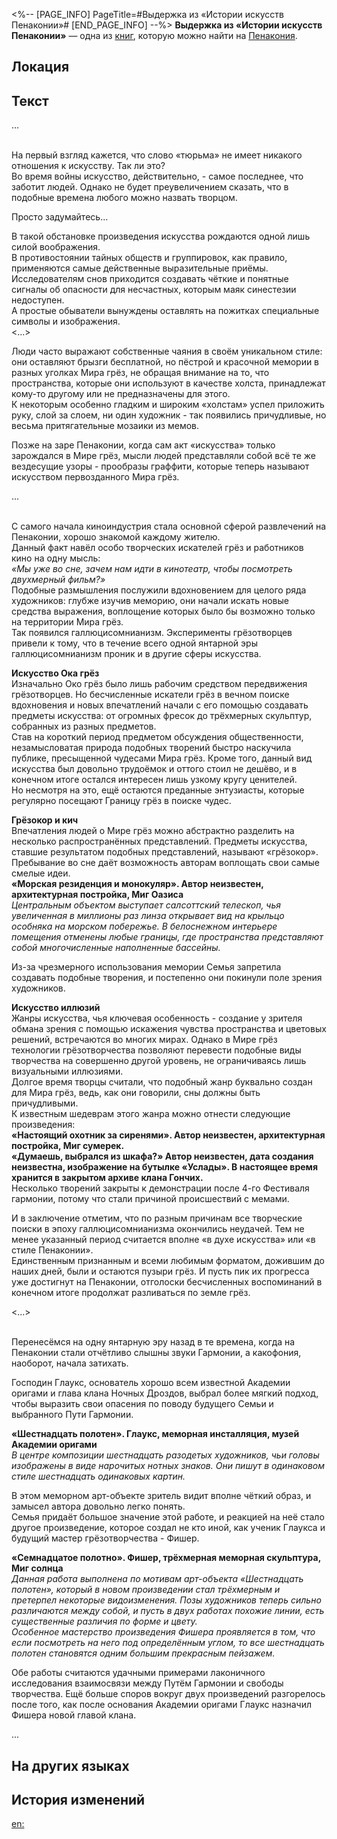 <%-- [PAGE_INFO]
PageTitle=#Выдержка из «Истории искусств Пенаконии»#
[END_PAGE_INFO] --%>
{{Дополнить}}
{{Книга Инфобокс
|id           = 408
|Название     = 
|Изображение  = Предмет Книга Пенакония.png
|Мир          = Пенакония
|Томов        = 1
|Автор        = <!--нужно добавить-->
|Описание     = Выдержка из учебника Школы грёзотворчества, подробно описывающего культуру Пенаконии.
|Том1         = {{tx}}
|Источник1    = {{tx|Отсутствует источник}}
|Персонажи    = 
|Фракции      = 
}}
'''Выдержка из «Истории искусств Пенаконии»''' — одна из [[Книги|книг]], которую можно найти на [[Пенакония]].

==Локация==
{{Отметка карты|<!--название карты-->|<!--id отметки-->}}

==Текст==
...

{{Размер|36|'''Глава 3: Что было до искусства Мира грёз...'''}}<br />
На первый взгляд кажется, что слово «тюрьма» не имеет никакого отношения к искусству. Так ли это?<br />
Во время войны искусство, действительно, - самое последнее, что заботит людей. Однако не будет преувеличением сказать, что в подобные времена любого можно назвать творцом.

Просто задумайтесь...

В такой обстановке произведения искусства рождаются одной лишь силой воображения.<br />
В противостоянии тайных обществ и группировок, как правило, применяются самые действенные выразительные приёмы.<br />
Исследователям снов приходится создавать чёткие и понятные сигналы об опасности для несчастных, которым маяк синестезии недоступен.<br />
А простые обыватели вынуждены оставлять на пожитках специальные символы и изображения.<br /><...>

Люди часто выражают собственные чаяния в своём уникальном стиле: они оставляют брызги бесплатной, но пёстрой и красочной мемории в разных уголках Мира грёз, не обращая внимание на то, что пространства, которые они используют в качестве холста, принадлежат кому-то другому или не предназначены для этого.<br />
К некоторым особенно гладким и широким «холстам» успел приложить руку, слой за слоем, ни один художник - так появились причудливые, но весьма притягательные мозаики из мемов.

Позже на заре Пенаконии, когда сам акт «искусства» только зарождался в Мире грёз, мысли людей представляли собой всё те же вездесущие узоры - прообразы граффити, которые теперь называют искусством первозданного Мира грёз.

...

{{Размер|36|'''Глава 12: Мир грёз и галлюцисомнианизм'''}}<br />
С самого начала киноиндустрия стала основной сферой развлечений на Пенаконии, хорошо знакомой каждому жителю.<br />
Данный факт навёл особо творческих искателей грёз и работников кино на одну мысль:<br />
''«Мы уже во сне, зачем нам идти в кинотеатр, чтобы посмотреть двухмерный фильм?»''<br />
Подобные размышления послужили вдохновением для целого ряда художников: глубже изучив меморию, они начали искать новые средства выражения, воплощение которых было бы возможно только на территории Мира грёз.<br />
Так появился галлюцисомнианизм. Эксперименты грёзотворцев привели к тому, что в течение всего одной янтарной эры галлюцисомнианизм проник и в другие сферы искусства.

'''Искусство Ока грёз'''<br />
Изначально Око грёз было лишь рабочим средством передвижения грёзотворцев. Но бесчисленные искатели грёз в вечном поиске вдохновения и новых впечатлений начали с его помощью создавать предметы искусства: от огромных фресок до трёхмерных скульптур, собранных из разных предметов.<br />
Став на короткий период предметом обсуждения общественности, незамысловатая природа подобных творений быстро наскучила публике, пресыщенной чудесами Мира грёз. Кроме того, данный вид искусства был довольно трудоёмок и оттого стоил не дешёво, и в конечном итоге остался интересен лишь узкому кругу ценителей.<br />
Но несмотря на это, ещё остаются преданные энтузиасты, которые регулярно посещают Границу грёз в поиске чудес.

'''Грёзокор и кич'''<br />
Впечатления людей о Мире грёз можно абстрактно разделить на несколько распространённых представлений. Предметы искусства, ставшие результатом подобных представлений, называют «грёзокор».<br />
Пребывание во сне даёт возможность авторам воплощать свои самые смелые идеи.<br />
'''«Морская резиденция и монокуляр». Автор неизвестен, архитектурная постройка, Миг Оазиса'''<br />
''Центральным объектом выступает салсоттский телескоп, чья увеличенная в миллионы раз линза открывает вид на крыльцо особняка на морском побережье. В белоснежном интерьере помещения отменены любые границы, где пространства представляют собой многочисленные наполненные бассейны.''

Из-за чрезмерного использования мемории Семья запретила создавать подобные творения, и постепенно они покинули поле зрения художников.

'''Искусство иллюзий'''<br />
Жанры искусства, чья ключевая особенность - создание у зрителя обмана зрения с помощью искажения чувства пространства и цветовых решений, встречаются во многих мирах. Однако в Мире грёз технологии грёзотворчества позволяют перевести подобные виды творчества на совершенно другой уровень, не ограничиваясь лишь визуальными иллюзиями.<br />
Долгое время творцы считали, что подобный жанр буквально создан для Мира грёз, ведь, как они говорили, сны должны быть причудливыми.<br />
К известным шедеврам этого жанра можно отнести следующие произведения:<br />
'''«Настоящий охотник за сиренями». Автор неизвестен, архитектурная постройка, Миг сумерек.'''<br />
'''«Думаешь, выбрался из шкафа?» Автор неизвестен, дата создания неизвестна, изображение на бутылке «Услады». В настоящее время хранится в закрытом архиве клана Гончих.'''<br />
Несколько творений закрыты к демонстрации после 4-го Фестиваля гармонии, потому что стали причиной происшествий с мемами.

И в заключение отметим, что по разным причинам все творческие поиски в эпоху галлюцисомнианизма окончились неудачей. Тем не менее указанный период считается вполне «в духе искусства» или «в стиле Пенаконии».<br />
Единственным признанным и всеми любимым форматом, дожившим до наших дней, были и остаются пузыри грёз. И пусть пик их прогресса уже достигнут на Пенаконии, отголоски бесчисленных воспоминаний в конечном итоге продолжат разливаться по земле грёз.

<...>

{{Размер|36|'''Глава 32: Влияние Путей'''}}<br />
Перенесёмся на одну янтарную эру назад в те времена, когда на Пенаконии стали отчётливо слышны звуки Гармонии, а какофония, наоборот, начала затихать.

Господин Глаукс, основатель хорошо всем известной Академии оригами и глава клана Ночных Дроздов, выбрал более мягкий подход, чтобы выразить свои опасения по поводу будущего Семьи и выбранного Пути Гармонии.

'''«Шестнадцать полотен». Глаукс, меморная инсталляция, музей Академии оригами'''<br />
''В центре композиции шестнадцать разодетых художников, чьи головы изображены в виде нарочитых нотных знаков. Они пишут в одинаковом стиле шестнадцать одинаковых картин.''

В этом меморном арт-объекте зритель видит вполне чёткий образ, и замысел автора довольно легко понять.<br />
Семья придаёт большое значение этой работе, и реакцией на неё стало другое произведение, которое создал не кто иной, как ученик Глаукса и будущий мастер грёзотворчества - Фишер.

'''«Семнадцатое полотно». Фишер, трёхмерная меморная скульптура, Миг солнца'''<br />
''Данная работа выполнена по мотивам арт-объекта «Шестнадцать полотен», который в новом произведении стал трёхмерным и претерпел некоторые видоизменения. Позы художников теперь сильно различаются между собой, и пусть в двух работах похожие линии, есть существенные различия по форме и цвету.''<br />
''Особенное мастерство произведения Фишера проявляется в том, что если посмотреть на него под определённым углом, то все шестнадцать полотен становятся одним большим прекрасным пейзажем.''

Обе работы считаются удачными примерами лаконичного исследования взаимосвязи между Путём Гармонии и свободы творчества. Ещё больше споров вокруг двух произведений разгорелось после того, как после основания Академии оригами Глаукс назначил Фишера новой главой клана.

...

==На других языках==
{{На других языках
|en   = Excerpt from ''Penaconian Art History''
|zhs  = 《匹诺康尼艺术史》节选
|zht  = 《匹諾康尼藝術史》節選
|ja   = 『ピノコニー芸術史』抜粋
|ko   = ≪페나코니 예술사≫ 발췌
|es   = Extracto de «Historia del arte de Colonipenal»
|fr   = Extrait&nbsp;: ''Histoire de l'art pénaconienne''
|ru   = Выдержка из «Истории искусств Пенаконии»
|th   = บทคัดสรร "ประวัติศาสตร์ศิลป์ Penacony"
|vi   = Đoạn Trích "Lịch Sử Nghệ Thuật Penacony"
|de   = Auszug aus „Penaconyer Kunstgeschichte“
|id   = Kutipan "Sejarah Seni Penacony"
|pt   = Trecho da "História da Arte Penaconiana"
}}

==История изменений==
{{История изменений|3.5}}

[[en:]]